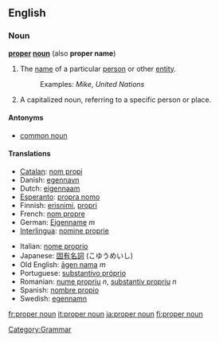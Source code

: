 ==English==
===Noun===
{{wikipedia}}
'''[[proper]] [[noun]]''' (also '''proper name''')
# The [[name]] of a particular [[person]] or other [[entity]]. 
#: Examples: ''Mike'', ''United Nations''
#A capitalized noun, referring to a specific person or place.
====Antonyms====
*[[common noun]]

====Translations====
{{top}}
*[[Catalan]]: [[nom propi]]
*Danish: [[egennavn]]
*Dutch: [[eigennaam]]
*[[Esperanto]]: [[propra nomo]]
*Finnish: [[erisnimi]], [[propri]]
*French: [[nom propre]]
*German: [[Eigenname]] ''m''
*[[Interlingua]]: [[nomine proprie]]
{{mid}}
*Italian: [[nome proprio]]
*Japanese: [[固有名詞]] (こゆうめいし)
*Old English: [[agen nama|āgen nama]] ''m''
*Portuguese: [[substantivo próprio]]
*Romanian: [[nume propriu]] ''n'', [[substantiv propriu]] ''n''
*Spanish: [[nombre propio]]
*Swedish: [[egennamn]]
{{bottom}}

[[Category:Grammar]]

[[fr:proper noun]]
[[it:proper noun]]
[[ja:proper noun]]
[[fi:proper noun]]